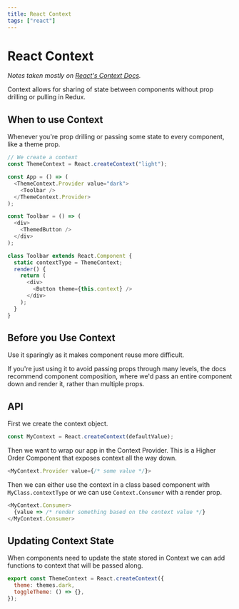```yaml
---
title: React Context
tags: ["react"]
---
```


# React Context

_Notes taken mostly on [React's Context Docs](https://reactjs.org/docs/context.html)._

Context allows for sharing of state between components without prop drilling or pulling in Redux.

## When to use Context

Whenever you're prop drilling or passing some state to every component, like a theme prop.

```js
// We create a context
const ThemeContext = React.createContext("light");

const App = () => (
  <ThemeContext.Provider value="dark">
    <Toolbar />
  </ThemeContext.Provider>
);

const Toolbar = () => (
  <div>
    <ThemedButton />
  </div>
);

class Toolbar extends React.Component {
  static contextType = ThemeContext;
  render() {
    return (
      <div>
        <Button theme={this.context} />
      </div>
    );
  }
}
```

## Before you Use Context

Use it sparingly as it makes component reuse more difficult.

If you're just using it to avoid passing props through many levels, the docs recommend component composition, where we'd pass an entire component down and render it, rather than multiple props.

## API

First we create the context object.

```js
const MyContext = React.createContext(defaultValue);
```

Then we want to wrap our app in the Context Provider. This is a Higher Order Component that exposes context all the way down.

```js
<MyContext.Provider value={/* some value */}>
```

Then we can either use the context in a class based component with `MyClass.contextType` or we can use `Context.Consumer` with a render prop.

```js
<MyContext.Consumer>
  {value => /* render something based on the context value */}
</MyContext.Consumer>
```

## Updating Context State

When components need to update the state stored in Context we can add functions to context that will be passed along.

```js
export const ThemeContext = React.createContext({
  theme: themes.dark,
  toggleTheme: () => {},
});
```
